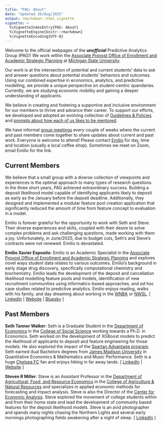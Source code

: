 ```yaml
---
title: "PAG: About"
date: "Updated 20/Aug/2025"
output: rmarkdown::html_vignette
vignette: >
  %\VignetteIndexEntry{PAG: About}
  %\VignetteEngine{knitr::rmarkdown}
  %\VignetteEncoding{UTF-8}
---
```


Welcome to the official webpages of the _**unofficial**_ Predictive Analytics Group (PAG)! We work within the [Associate Provost Office of Enrollment and Academic Strategic Planning](https://esp.msu.edu) at [Michigan State University](https://www.msu.edu). 

Our work is at the intersection of potential and current students' data to ask and answer questions about potential students' behaviors and outcomes. Using our combined expertise in economics, analytics, and predictive modelling, we provide a unique perspective on student-centric quandaries. Currently, we are studying economic mobility and gaining a deeper understanding of applicants.

We believe in creating and fostering a supportive and inclusive environment for our members to thrive and advance their career. To support our efforts, we developed and adopted an evolving collection of [Guidelines & Policies](PAG_GuidelinesAndPolicies.html) and [prompts about how each of us likes to be mentored](PAG_HowILikeToBeMentored.html).

We have informal [group meetings](PAG_GroupMeetings.html) every couple of weeks where the current and past members come together to share updates about current and past work. Everyone is welcome to attend! Please contact [Emilio](mailto:emilio@msu.edu?subject=I%20want%20to%20attend%20PAG%20group%20meetings!) for day, time and location (usually a local coffee shop). Sometimes we meet on Zoom; email Emilio for the link.


## Current Members

We believe that a small group with a diverse collection of viewpoints and experiences is the optimal approach to many types of research questions. In the three short years, PAG achieved extraordinary success. Building a deposit likelihood model capable of identifying applicants likely to deposit as early as the January before the deposit deadline. Additionally, they designed and implemented a modular feature pool creation application that significantly reduced the amount of time from feature concept to evaluation in a model. 

Emilio is forever grateful for the opportunity to work with Seth and Steve. Their diverse experiences and skills, coupled with their desire to solve complex problems and ask challenging questions, made working with them a joy. Unfortunately, in June/2025, due to budget cuts, Seth's and Steve's contracts were not renewed. Emilio is devastated. 


**Emilio Xavier Esposito**: Emilio is an Academic Specialist in the [Associate Provost Office of Enrollment and Academic Strategic Planning](https://esp.msu.edu) and explores novel ways student data relates to various outcomes. Emilio's background in early stage drug discovery, specifically computational chemistry and biochemistry. Emilio leads the development of the deposit and cancellation likelihood modelling feature pools and models, identification of new recruitment communities using informatics-based approaches, and _ad hoc_ case studies related to predictive analytics. Emilio enjoys reading, walks with his family, and day dreaming about working in the [WNBA](https://www.wnba.com/) or [NWSL](https://www.nwslsoccer.com/). [ [LinkedIn](https://www.linkedin.com/in/emilioxavieresposito) | [Website](http://www.exeResearch.com) | [Bluesky](https://bsky.app/profile/exesposito.bsky.social) ]


## Past Members

**Seth Tanner Walker**: Seth is a Graduate Student in the [Department of Economics](https://econ.msu.edu/) in the [College of Social Science](https://socialscience.msu.edu/) working towards a Ph.D. in Economics. Seth worked on the development of XGBoost models to predict the likelihood of applicants to deposit and feature engineering for those models. He also explored the impact of the [Spartan Advantage program](https://finaid.msu.edu/spad.asp). Seth earned dual Bachelors degrees from [James Madison University](https://www.jmu.edu) in Quantitative Economics & Mathematics and Music Performance. Seth is a huge [Chelsea FC](https://www.chelseafc.com/) fan and enjoys hiking in far away lands. [ [LinkedIn](https://www.linkedin.com/in/seth-walker-b5002237a/) | [Website](https://www.sethwalker.org/) ]

**Steven R Miller**: Steve is an Assistant Professor in the [Department of Agricultural, Food, and Resource Economics](https://www.canr.msu.edu/afre/index) in the [College of Agriculture & Natural Resources](https://www.canr.msu.edu/) and specializes in applied economic methods for forecasting and impact analysis. Steve is also the Director of the [Center for Economic Analysis](https://www.canr.msu.edu/cea/). Steve explored the movement of college students within and from their home state and lead the development of community based features for the deposit likelihood models. Steve is an avid photographer and spends many nights chasing the Northern Lights and several early mornings photographing fields awakening after a night of sleep. [ [LinkedIn](https://www.linkedin.com/in/steven-miller-3b5a546) ]




